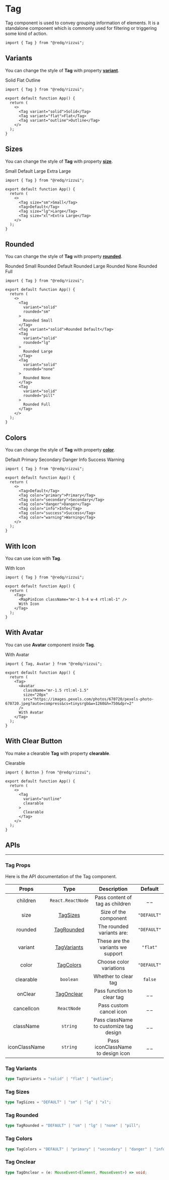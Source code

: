 
# Tag

Tag component is used to convey grouping information of elements. It is a standalone component which is commonly used for filtering or triggering some kind of action.

```tsx
import { Tag } from "@redq/rizzui";
```

<div className="mb-28" />

## Variants

You can change the style of **Tag** with property [**variant**](#tag-variants).

<Paper className="flex-row justify-around gap-4">
  <Tag variant="solid">Solid</Tag>
  <Tag variant="flat">Flat</Tag>
  <Tag variant="outline">Outline</Tag>
</Paper>

```tsx
import { Tag } from "@redq/rizzui";

export default function App() {
  return (
    <>
      <Tag variant="solid">Solid</Tag>
      <Tag variant="flat">Flat</Tag>
      <Tag variant="outline">Outline</Tag>
    </>
  );
}
```

<div className="mb-16" />

## Sizes

You can change the style of **Tag** with property [**size**](#tag-sizes).

<Paper className="flex-row flex-wrap justify-around gap-4">
  <Tag size="sm">Small</Tag>
  <Tag>Default</Tag>
  <Tag size="lg">Large</Tag>
  <Tag size="xl">Extra Large</Tag>
</Paper>

```tsx
import { Tag } from "@redq/rizzui";

export default function App() {
  return (
    <>
      <Tag size="sm">Small</Tag>
      <Tag>Default</Tag>
      <Tag size="lg">Large</Tag>
      <Tag size="xl">Extra Large</Tag>
    </>
  );
}
```

<div className="mb-16" />

## Rounded

You can change the style of **Tag** with property [**rounded**](#tag-rounded).

<Paper className="flex-row flex-wrap justify-around gap-4">
  <Tag
    variant="solid"
    rounded="sm"
  >
    Rounded Small
  </Tag>
  <Tag variant="solid">Rounded Default</Tag>
  <Tag
    variant="solid"
    rounded="lg"
  >
    Rounded Large
  </Tag>
  <Tag
    variant="solid"
    rounded="none"
  >
    Rounded None
  </Tag>
  <Tag
    variant="solid"
    rounded="pill"
  >
    Rounded Full
  </Tag>
</Paper>

```tsx
import { Tag } from "@redq/rizzui";

export default function App() {
  return (
    <>
      <Tag
        variant="solid"
        rounded="sm"
      >
        Rounded Small
      </Tag>
      <Tag variant="solid">Rounded Default</Tag>
      <Tag
        variant="solid"
        rounded="lg"
      >
        Rounded Large
      </Tag>
      <Tag
        variant="solid"
        rounded="none"
      >
        Rounded None
      </Tag>
      <Tag
        variant="solid"
        rounded="pill"
      >
        Rounded Full
      </Tag>
    </>
  );
}
```

<div className="mb-16" />

## Colors

You can change the style of **Tag** with property [**color**](#tag-colors).

<Paper className="flex-row flex-wrap justify-around gap-4">
  <Tag>Default</Tag>
  <Tag color="primary">Primary</Tag>
  <Tag color="secondary">Secondary</Tag>
  <Tag color="danger">Danger</Tag>
  <Tag color="info">Info</Tag>
  <Tag color="success">Success</Tag>
  <Tag color="warning">Warning</Tag>
</Paper>

```tsx
import { Tag } from "@redq/rizzui";

export default function App() {
  return (
    <>
      <Tag>Default</Tag>
      <Tag color="primary">Primary</Tag>
      <Tag color="secondary">Secondary</Tag>
      <Tag color="danger">Danger</Tag>
      <Tag color="info">Info</Tag>
      <Tag color="success">Success</Tag>
      <Tag color="warning">Warning</Tag>
    </>
  );
}
```

<div className="mb-16" />

## With Icon

You can use icon with **Tag**.

<Paper>
  <Tag>
    <MapPinIcon className="mr-1 h-4 w-4 rtl:ml-1" />
    With Icon
  </Tag>
</Paper>

```tsx
import { Tag } from "@redq/rizzui";

export default function App() {
  return (
    <Tag>
      <MapPinIcon className="mr-1 h-4 w-4 rtl:ml-1" />
      With Icon
    </Tag>
  );
}
```

<div className="mb-16" />

## With Avatar

You can use **Avatar** component inside **Tag**.

<Paper>
  <Tag>
    <Avatar
      className="mr-1.5 rtl:ml-1.5"
      size="20px"
      src="https://images.pexels.com/photos/670720/pexels-photo-670720.jpeg?auto=compress&cs=tinysrgb&w=1260&h=750&dpr=2"
    />
    With Avatar
  </Tag>
</Paper>

```tsx
import { Tag, Avatar } from "@redq/rizzui";

export default function App() {
  return (
    <Tag>
      <Avatar
        className="mr-1.5 rtl:ml-1.5"
        size="20px"
        src="https://images.pexels.com/photos/670720/pexels-photo-670720.jpeg?auto=compress&cs=tinysrgb&w=1260&h=750&dpr=2"
      />
      With Avatar
    </Tag>
  );
}
```

<div className="mb-16" />

## With Clear Button

You make a clearable **Tag** with property **clearable**.

<Paper>
  <Tag
    variant="outline"
    clearable
  >
    Clearable
  </Tag>
</Paper>

```tsx
import { Button } from "@redq/rizzui";

export default function App() {
  return (
    <>
      <Tag
        variant="outline"
        clearable
      >
        Clearable
      </Tag>
    </>
  );
}
```

<div className="mb-20" />

## APIs

<hr />

<div className="mb-10" />

### Tag Props

Here is the API documentation of the Tag component.

|     Props     |             Type             |              Description               |   Default   |
| :-----------: | :--------------------------: | :------------------------------------: | :---------: |
|   children    |      `React.ReactNode`       |    Pass content of tag as children     |    \_ \_    |
|     size      |    [TagSizes](#tag-sizes)    |         Size of the component          | `"DEFAULT"` |
|    rounded    |  [TagRounded](#tag-rounded)  |       The rounded variants are:        | `"DEFAULT"` |
|    variant    | [TagVariants](#tag-variants) |   These are the variants we support    |  `"flat"`   |
|     color     |   [TagColors](#tag-colors)   |        Choose color variations         | `"DEFAULT"` |
|   clearable   |          `boolean`           |          Whether to clear tag          |   `false`   |
|    onClear    |  [TagOnclear](#tag-onclear)  |       Pass function to clear tag       |    \_ \_    |
|  cancelIcon   |         `ReactNode`          |        Pass custom cancel icon         |    \_ \_    |
|   className   |           `string`           | Pass className to customize tag design |    \_ \_    |
| iconClassName |           `string`           |   Pass iconClassName to design icon    |    \_ \_    |

<div className="mb-10" />

### Tag Variants

```ts
type TagVariants = "solid" | "flat" | "outline";
```

<div className="mb-10" />

### Tag Sizes

```ts
type TagSizes = "DEFAULT" | "sm" | "lg" | "xl";
```

<div className="mb-10" />

### Tag Rounded

```ts
type TagRounded = "DEFAULT" | "sm" | "lg" | "none" | "pill";
```

<div className="mb-10" />

### Tag Colors

```ts
type TagColors = "DEFAULT" | "primary" | "secondary" | "danger" | "info" | "success" | "warning";
```

<div className="mb-10" />

### Tag Onclear

```ts
type TagOnclear = (e: MouseEvent<Element, MouseEvent>) => void;
```
